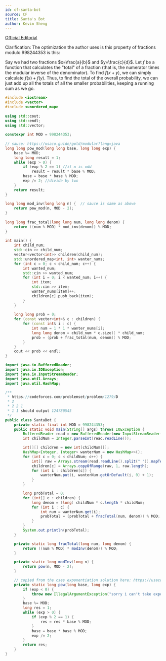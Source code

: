 ```yaml
---
id: cf-santa-bot
source: CF
title: Santa's Bot
author: Kevin Sheng
---
```


[Official Editorial](https://codeforces.com/blog/entry/72577)

Clarification:
The optimization the author uses is this property of fractions modulo $998244353$ is this:

Say we had two fractions $x=\frac{a}{b}$ and $y=\frac{c}{d}$. Let $f$ be a function that calculates the "total" of a fraction (that is, the numerator times the modular inverse of the denominator). To find $f(x + y)$, we can simply calculate $f(x) + f(y)$. Thus, to find the total of the overall probability, we can just add up all the totals of all the smaller probabilities, keeping a running sum as we go.

<LanguageSection>

<CPPSection>

```cpp
#include <iostream>
#include <vector>
#include <unordered_map>
 
using std::cout;
using std::endl;
using std::vector;
 
constexpr int MOD = 998244353;
 
// sauce: https://usaco.guide/gold/modular?lang=java
long long pow_mod(long long base, long long exp) {
    base %= MOD;
    long long result = 1;
    while (exp > 0) {
        if (exp % 2 == 1) //if n is odd
            result = result * base % MOD;
        base = base * base % MOD;
        exp /= 2; //divide by two
    }
    return result;
}
 
long long mod_inv(long long n) {  // sauce is same as above
    return pow_mod(n, MOD - 2);
}
 
long long frac_total(long long num, long long denom) {
    return ((num % MOD) * mod_inv(denom)) % MOD;
}
 
int main() {
    int child_num;
    std::cin >> child_num;
    vector<vector<int>> children(child_num);
    std::unordered_map<int, int> wanter_nums;
    for (int c = 0; c < child_num; c++) {
        int wanted_num;
        std::cin >> wanted_num;
        for (int i = 0; i < wanted_num; i++) {
            int item;
            std::cin >> item;
            wanter_nums[item]++;
            children[c].push_back(item);
        }
    }
 
    long long prob = 0;
    for (const vector<int>& c : children) {
        for (const int& i : c) {
            int num = 1 * 1 * wanter_nums[i];
            long long denom = child_num * c.size() * child_num;
            prob = (prob + frac_total(num, denom)) % MOD;
        }
    }
    cout << prob << endl;
}
```

</CPPSection>

<JavaSection>

```java
import java.io.BufferedReader;
import java.io.IOException;
import java.io.InputStreamReader;
import java.util.Arrays;
import java.util.HashMap;

/**
 * https://codeforces.com/problemset/problem/1279/D
 * 2
 * 2 2 1
 * 1 1 should output 124780545
 */
public class SantaBot {
    private static final int MOD = 998244353;
    public static void main(String[] args) throws IOException {
        BufferedReader read = new BufferedReader(new InputStreamReader(System.in));
        int childNum = Integer.parseInt(read.readLine());

        int[][] children = new int[childNum][];
        HashMap<Integer, Integer> wanterNum = new HashMap<>();
        for (int c = 0; c < childNum; c++) {
            int[] raw = Arrays.stream(read.readLine().split(" ")).mapToInt(Integer::parseInt).toArray();
            children[c] = Arrays.copyOfRange(raw, 1, raw.length);
            for (int i : children[c]) {
                wanterNum.put(i, wanterNum.getOrDefault(i, 0) + 1);
            }
        }

        long probTotal = 0;
        for (int[] c : children) {
            long denom = (long) childNum * c.length * childNum;
            for (int i : c) {
                int num = wanterNum.get(i);
                probTotal = (probTotal + fracTotal(num, denom)) % MOD;
            }
        }
        System.out.println(probTotal);
    }

    private static long fracTotal(long num, long denom) {
        return ((num % MOD) * modInv(denom)) % MOD;
    }

    private static long modInv(long n) {
        return pow(n, MOD - 2);
    }

    // copied from the cses exponentiation solution here: https://usaco.guide/gold/modular?lang=java
    private static long pow(long base, long exp) {
        if (exp < 0) {
            throw new IllegalArgumentException("sorry i can't take exponents lower than 0");
        }
        base %= MOD;
        long res = 1;
        while (exp > 0) {
            if (exp % 2 == 1) {
                res = res * base % MOD;
            }
            base = base * base % MOD;
            exp /= 2;
        }
        return res;
    }
}
```

</JavaSection>

</LanguageSection>
